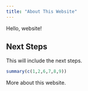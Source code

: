 ```yaml
---
title: "About This Website"
---
```



Hello, website!

## Next Steps {#nextsteps .emphasized}

This will include the next steps.

```r
summary(c(1,2,6,7,8,9))
```

More about this website.
